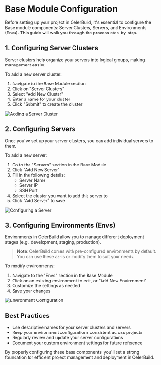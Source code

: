 # Base Module Configuration

Before setting up your project in CelerBuild, it's essential to configure the Base module components: Server Clusters, Servers, and Environments (Envs). This guide will walk you through the process step-by-step.

## 1. Configuring Server Clusters

Server clusters help organize your servers into logical groups, making management easier.

To add a new server cluster:

1. Navigate to the Base Module section
2. Click on "Server Clusters"
3. Select "Add New Cluster"
4. Enter a name for your cluster
5. Click "Submit" to create the cluster

![Adding a Server Cluster](https://github.com/user-attachments/assets/271a010f-b24e-4c45-aa0f-225326dda8dd)

## 2. Configuring Servers

Once you've set up your server clusters, you can add individual servers to them.

To add a new server:

1. Go to the "Servers" section in the Base Module
2. Click "Add New Server"
3. Fill in the following details:
    - Server Name
    - Server IP
    - SSH Port
4. Select the cluster you want to add this server to
5. Click "Add Server" to save

![Configuring a Server](https://github.com/user-attachments/assets/e90987a1-bb40-45b4-b393-7ac84c42cc8b)

## 3. Configuring Environments (Envs)

Environments in CelerBuild allow you to manage different deployment stages (e.g., development, staging, production).

> **Note**: CelerBuild comes with pre-configured environments by default. You can use these as-is or modify them to suit your needs.

To modify environments:

1. Navigate to the "Envs" section in the Base Module
2. Click on an existing environment to edit, or "Add New Environment"
3. Customize the settings as needed
4. Save your changes

![Environment Configuration](https://github.com/user-attachments/assets/e4933f9f-b10c-4a32-a0a7-b906f677464f)

## Best Practices

- Use descriptive names for your server clusters and servers
- Keep your environment configurations consistent across projects
- Regularly review and update your server configurations
- Document your custom environment settings for future reference

By properly configuring these base components, you'll set a strong foundation for efficient project management and deployment in CelerBuild.
